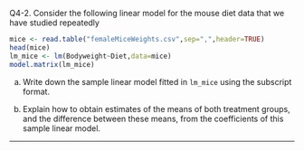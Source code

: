 \if \QLABELS1 Q4-2. \fi
Consider the following linear model for the mouse diet data that we have studied repeatedly
```r
mice <- read.table("femaleMiceWeights.csv",sep=",",header=TRUE)
head(mice)
lm_mice <- lm(Bodyweight~Diet,data=mice)
model.matrix(lm_mice)
```
(a) Write down the sample linear model fitted in `lm_mice` using the subscript format.

(b) Explain how to obtain estimates of the means of both treatment groups, and the difference between these means, from the coefficients of this sample linear model.

----------- 

